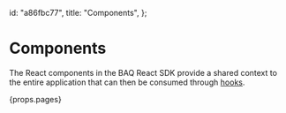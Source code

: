   id: "a86fbc77",
  title: "Components",
};

# Components

The React components in the BAQ React SDK provide a shared context to the entire application that can then be consumed through [hooks](622ecb15).

{props.pages}
